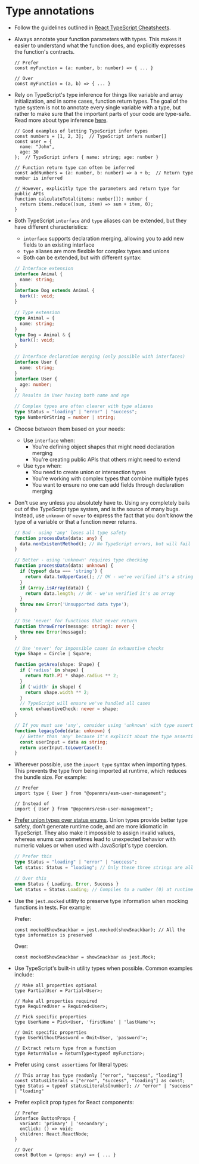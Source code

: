 # Type annotations

- Follow the guidelines outlined in [React TypeScript Cheatsheets](https://react-typescript-cheatsheet.netlify.app/docs/basic/getting-started/basic_type_example/).
- Always annotate your function parameters with types. This makes it easier to understand what the function does, and explicitly expresses the function's contracts.

  ```tsx
  // Prefer
  const myFunction = (a: number, b: number) => { ... }

  // Over
  const myFunction = (a, b) => { ... }
  ```

- Rely on TypeScript's type inference for things like variable and array initialization, and in some cases, function return types. The goal of the type system is not to annotate every single variable with a type, but rather to make sure that the important parts of your code are type-safe. Read more about type inference [here](https://www.typescriptlang.org/docs/handbook/type-inference.html).

  ```tsx
  // Good examples of letting TypeScript infer types
  const numbers = [1, 2, 3];  // TypeScript infers number[]
  const user = {
    name: "John",
    age: 30
  };  // TypeScript infers { name: string; age: number }

  // Function return type can often be inferred
  const addNumbers = (a: number, b: number) => a + b;  // Return type number is inferred

  // However, explicitly type the parameters and return type for public APIs
  function calculateTotal(items: number[]): number {
    return items.reduce((sum, item) => sum + item, 0);
  }
  ```

- Both TypeScript `interface` and `type` aliases can be extended, but they have different characteristics:
  - `interface` supports declaration merging, allowing you to add new fields to an existing interface
  - `type` aliases are more flexible for complex types and unions
  - Both can be extended, but with different syntax:

  ```ts
  // Interface extension
  interface Animal {
    name: string;
  }
  interface Dog extends Animal {
    bark(): void;
  }

  // Type extension
  type Animal = {
    name: string;
  }
  type Dog = Animal & {
    bark(): void;
  }

  // Interface declaration merging (only possible with interfaces)
  interface User {
    name: string;
  }
  interface User {
    age: number;
  }
  // Results in User having both name and age

  // Complex types are often clearer with type aliases
  type Status = "loading" | "error" | "success";
  type NumberOrString = number | string;
  ```

- Choose between them based on your needs:
  - Use `interface` when:
    - You're defining object shapes that might need declaration merging
    - You're creating public APIs that others might need to extend
  - Use `type` when:
    - You need to create union or intersection types
    - You're working with complex types that combine multiple types
    - You want to ensure no one can add fields through declaration merging


- Don't use `any` unless you absolutely have to. Using `any` completely bails out of the TypeScript type system, and is the source of many bugs. Instead, use `unknown` or `never` to express the fact that you don't know the type of a variable or that a function never returns.

  ```ts
  // Bad - using 'any' loses all type safety
  function processData(data: any) {
    data.nonExistentMethod(); // No TypeScript errors, but will fail at runtime
  }

  // Better - using 'unknown' requires type checking
  function processData(data: unknown) {
    if (typeof data === 'string') {
      return data.toUpperCase(); // OK - we've verified it's a string
    }
    if (Array.isArray(data)) {
      return data.length; // OK - we've verified it's an array
    }
    throw new Error('Unsupported data type');
  }

  // Use 'never' for functions that never return
  function throwError(message: string): never {
    throw new Error(message);
  }

  // Use 'never' for impossible cases in exhaustive checks
  type Shape = Circle | Square;

  function getArea(shape: Shape) {
    if ('radius' in shape) {
      return Math.PI * shape.radius ** 2;
    }
    if ('width' in shape) {
      return shape.width ** 2;
    }
    // TypeScript will ensure we've handled all cases
    const exhaustiveCheck: never = shape;
  }

  // If you must use 'any', consider using 'unknown' with type assertions
  function legacyCode(data: unknown) {
    // Better than 'any' because it's explicit about the type assertion
    const userInput = data as string;
    return userInput.toLowerCase();
  }
  ```

- Wherever possible, use the `import type` syntax when importing types. This prevents the type from being imported at runtime, which reduces the bundle size. For example:

  ```tsx
  // Prefer
  import type { User } from "@openmrs/esm-user-management";

  // Instead of
  import { User } from "@openmrs/esm-user-management";
  ```

- [Prefer union types over status enums](https://fettblog.eu/tidy-typescript-avoid-enums/). Union types provide better type safety, don't generate runtime code, and are more idiomatic in TypeScript. They also make it impossible to assign invalid values, whereas enums can sometimes lead to unexpected behavior with numeric values or when used with JavaScript's type coercion.

  ```ts
  // Prefer this
  type Status = "loading" | "error" | "success";
  let status: Status = "loading"; // Only these three strings are allowed
  
  // Over this
  enum Status { Loading, Error, Success }
  let status = Status.Loading; // Compiles to a number (0) at runtime
  ```

- Use the `jest.mocked` utility to preserve type information when mocking functions in tests. For example:

  Prefer:

  ```tsx
  const mockedShowSnackbar = jest.mocked(showSnackbar); // All the type information is preserved
  ```

  Over:

  ```tsx
  const mockedShowSnackbar = showSnackbar as jest.Mock;
  ```

- Use TypeScript's built-in utility types when possible. Common examples include:

  ```tsx
  // Make all properties optional
  type PartialUser = Partial<User>;

  // Make all properties required
  type RequiredUser = Required<User>;

  // Pick specific properties
  type UserName = Pick<User, 'firstName' | 'lastName'>;

  // Omit specific properties
  type UserWithoutPassword = Omit<User, 'password'>;

  // Extract return type from a function
  type ReturnValue = ReturnType<typeof myFunction>;
  ```

- Prefer using `const assertions` for literal types:

  ```tsx
  // This array has type readonly ["error", "success", "loading"]
  const statusLiterals = ["error", "success", "loading"] as const;
  type Status = typeof statusLiterals[number]; // "error" | "success" | "loading"
  ```

- Prefer explicit prop types for React components:

  ```tsx
  // Prefer
  interface ButtonProps {
    variant: 'primary' | 'secondary';
    onClick: () => void;
    children: React.ReactNode;
  }

  // Over
  const Button = (props: any) => { ... }
  ```